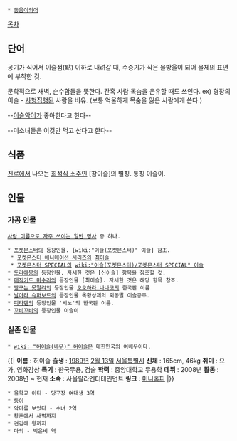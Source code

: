  * [[동음이의어]]

[[목차]]
== 단어 ==
공기가 식어서 이슬점(點) 이하로 내려갈 때, 수증기가 작은 물방울이 되어 물체의 표면에 부착한 것.

문학적으로 새벽, 순수함들을 뜻한다. 간혹 사람 목숨을 은유할 때도 쓰인다. 
ex) 형장의 이슬 - [[사형]]집행된 사람을 비유. (보통 억울하게 목숨을 잃은 사람에게 쓴다.)

--[[이슬악어]]가 좋아한다고 한다--

--미소녀들은 이것만 먹고 산다고 한다--

== 식품 ==
[[진로]]에서 나오는 [[희석식 소주]]인 [참이슬]의 별칭.
통칭 이슬이.
== 인물 ==
=== 가공 인물 ===
 [[사람 이름으로 자주 쓰이는 일반 명사]] 중 하나.

 * [[포켓몬스터]]의 등장인물. [wiki:"이슬(포켓몬스터)" 이슬] 참조.
  * [[포켓몬스터 애니메이션 시리즈]]의 [[최이슬]]
  * [[포켓몬스터 SPECIAL]]의 [[wiki:"이슬(포켓몬스터)/포켓몬스터 SPECIAL" 이슬]]
 * [[도라에몽]]의 등장인물. 자세한 것은 [신이슬] 항목을 참조할 것.
 * [[매직키드 마수리]]의 등장인물 [최이슬]. 자세한 것은 해당 항목 참조.
 * [[짱구는 못말려]]의 등장인물 [[오오하라 나나코]]의 한국판 이름
 * [[날아라 슈퍼보드]]의 등장인물 옥황상제의 외동딸 이슬공주.
 * [[피타텐]]의 등장인물 '시노'의 한국판 이름.
 * [[꼬비꼬비]]의 등장인물 이슬이
=== 실존 인물 ===
 * [[wiki: "허이슬(배우)" 허이슬]]은 대한민국의 여배우이다.

{{|
'''이름''' : 허이슬
'''출생''' : [[1989년]] [[2월 13일]] [[서울특별시]]
'''신체''' : 165cm, 46kg
'''취미''' : 요가, 영화감상
'''특기''' : 한국무용, 검술
'''학력''' : 중앙대학교 무용학
'''데뷔''' : 2008년
'''활동''' : 2008년 ~ 현재
'''소속''' : 사울랄라엔터테인먼트
'''링크''' : [http://minihp.cyworld.com/pims/main/pims_main.asp?tid=24370686 미니홈피]
|}}

 * 울학교 이티 - 당구장 여대생 3역
 * 동이
 * 악마를 보았다 - 수녀 2역
 * 황혼에서 새벽까지
 * 켠김에 왕까지
 * 마의 - 박은비 역

